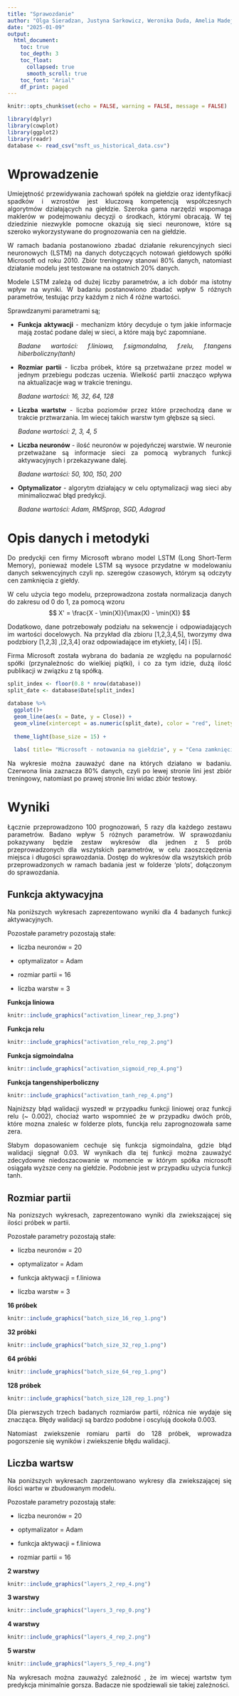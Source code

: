 ```yaml
---
title: "Sprawozdanie"
author: "Olga Sieradzan, Justyna Sarkowicz, Weronika Duda, Amelia Madej, Aleksandra Węgrzyn"
date: "2025-01-09"
output: 
  html_document:
    toc: true
    toc_depth: 3
    toc_float: 
      collapsed: true
      smooth_scroll: true
    toc_font: "Arial"
    df_print: paged
---
```


```r
knitr::opts_chunk$set(echo = FALSE, warning = FALSE, message = FALSE)
```


```r
library(dplyr)
library(cowplot)
library(ggplot2)
library(readr)
database <- read_csv("msft_us_historical_data.csv")

```


# Wprowadzenie 

<div style='text-align: justify'>
Umiejętność przewidywania zachowań spółek na giełdzie oraz identyfikacji spadków i wzrostów jest kluczową kompetencją współczesnych algorytmów działających na giełdzie. Szeroka gama narzędzi wspomaga maklerów w podejmowaniu decyzji o środkach, którymi obracają. W tej dziedzinie niezwykle pomocne okazują się sieci neuronowe, które są szeroko wykorzystywane do prognozowania cen na giełdzie.

<div style='text-align: justify'>
W ramach badania postanowiono zbadać działanie rekurencyjnych sieci neuronowych (LSTM) na danych dotyczących notowań giełdowych spółki Microsoft od roku 2010. Zbiór treningowy stanowi 80% danych, natomiast działanie modelu jest testowane na ostatnich 20% danych.

<div style='text-align: justify'>
Modele LSTM zależą od dużej liczby parametrów, a ich dobór ma istotny wpływ na wyniki. W badaniu postanowiono zbadać wpływ 5 różnych parametrów, testując przy każdym z nich 4 różne wartości.

Sprawdzanymi parametrami są; 

* **Funkcja aktywacji** - mechanizm który decyduje o tym jakie informacje mają zostać podane dalej w sieci, a które mają być zapomniane. 

  *Badane wartości: f.liniowa, f.sigmondalna, f.relu, f.tangens hiberboliczny(tanh)*

* **Rozmiar partii** - liczba próbek, które są przetważane przez model w jednym przebiegu podczas uczenia. Wielkość partii znacząco wpływa na aktualizacje wag w trakcie treningu.

  *Badane wartości: 16, 32, 64, 128*

* **Liczba wartstw** - liczba poziomów przez które przechodzą dane w trakcie prztwarzania. Im wiecej takich warstw tym głębsze są sieci. 

  *Badane wartości: 2, 3, 4, 5*

* **Liczba neuronów** - ilość neuronów w pojedyńczej warstwie. W neuronie przetważane są informacje sieci za pomocą wybranych funkcji aktywacyjnych i przekazywane dalej.

  *Badane wartości: 50, 100, 150, 200*

* **Optymalizator** - algorytm działający w celu optymalizacji wag sieci aby minimaliozwać błąd predykcji. 

  *Badane wartości: Adam, RMSprop, SGD, Adagrad*

# Opis danych i metodyki

Do predyckji cen firmy Microsoft wbrano model LSTM (Long Short-Term Memory), ponieważ modele LSTM są wysoce przydatne w modelowaniu danych sekwencyjnych czyli np. szeregów czasowych, którym są odczyty cen zamknięcia z giełdy.

W celu użycia tego modelu, przeprowadzona została normalizacja danych do zakresu od 0 do 1, za pomocą wzoru 
$$
X' = \frac{X - \min(X)}{\max(X) - \min(X)}
$$

Dodatkowo, dane potrzebowały podziału na sekwencje i odpowiadających im wartości docelowych. Na przykład dla zbioru [1,2,3,4,5], tworzymy dwa podzbiory [1,2,3] ,[2,3,4] oraz odpowiadające im etykiety, [4] i [5]. 


<div style='text-align: justify'>
Firma Microsoft została wybrana do badania ze względu na popularność spółki (przynależnośc do wielkiej piątki), i co za tym idzie, dużą ilość publikacji w związku z tą spółką. 

```r
split_index <- floor(0.8 * nrow(database))
split_date <- database$Date[split_index]

database %>%
  ggplot()+
  geom_line(aes(x = Date, y = Close)) +
  geom_vline(xintercept = as.numeric(split_date), color = "red", linetype = "dashed", size = 1) + 
  
  theme_light(base_size = 15) +
  
  labs( title= "Microsoft - notowania na giełdzie", y = "Cena zamknięcia", x = "Data")
```

<div style='text-align: justify'>
Na wykresie można zauważyć dane na których działano w badaniu. Czerwona linia zaznacza 80% danych, czyli po lewej stronie lini jest zbiór treningowy, natomiast po prawej stronie lini widac zbiór testowy.

# Wyniki

<div style='text-align: justify'>
Łącznie przeprowadzono 100 prognozowań, 5 razy dla każdego zestawu parametrów. Badano wpływ 5 różnych parametrów. W sprawozdaniu pokazywany będzie zestaw wykresów dla jednen z 5 prób przeprowadzonych dla wszytskich parametrów, w celu zaoszczędzenia miejsca i długości sprawozdania. Dostęp do wykresów dla wszytskich prób przeprowadzonych w ramach badania jest w folderze 'plots', dołączonym do sprawozdania.

## Funkcja aktywacyjna 

<div style='text-align: justify'>
Na poniższych wykresach zaprezentowano wyniki dla 4 badanych funkcji aktywacyjnych. 

Pozostałe parametry pozostają stałe:

* liczba neuronów = 20

* optymalizator = Adam

* rozmiar partii = 16

* liczba warstw  = 3

**Funkcja liniowa**

```r
knitr::include_graphics("activation_linear_rep_3.png")
```


**Funkcja relu**

```r
knitr::include_graphics("activation_relu_rep_2.png")
```


**Funkcja sigmoindalna**

```r
knitr::include_graphics("activation_sigmoid_rep_4.png")
```

**Funkcja tangenshiperboliczny**

```r
knitr::include_graphics("activation_tanh_rep_4.png")
```


<div style='text-align: justify'>
Najniższy błąd walidacji wyszedł w przypadku funkcji liniowej oraz funkcji relu (~ 0.002), chociaż warto wspomnieć że w przypadku dwóch prób, które mozna znaleśc w folderze plots, funckja relu zaprognozowała same zera. 

<div style='text-align: justify'>
Słabym dopasowaniem cechuje się funkcja sigmoindalna, gdzie błąd walidacji sięgnał 0.03. W wynikach dla tej funkcji można zauważyć zdecydowne niedoszacowanie w momencie w którym spółka microsoft osiągała wyższe ceny na giełdzie. Podobnie jest w przypadku użycia funkcji tanh. 

## Rozmiar partii

<div style='text-align: justify'>
Na ponizszych wykresach, zaprezentowano wyniki dla zwiekszającej się ilości próbek w partii.

Pozostałe parametry pozostają stałe:

* liczba neuronów = 20

* optymalizator = Adam

* funkcja aktywacji = f.liniowa

* liczba warstw  = 3

**16 próbek**

```r
knitr::include_graphics("batch_size_16_rep_1.png")
```


**32 próbki**

```r
knitr::include_graphics("batch_size_32_rep_1.png")
```

**64 próbki**

```r
knitr::include_graphics("batch_size_64_rep_1.png")
```

**128 próbek**

```r
knitr::include_graphics("batch_size_128_rep_1.png")
```

<div style='text-align: justify'>
Dla pierwszych trzech badanych rozmiarów partii, różnica nie wydaje się znacząca. Błędy walidacji są bardzo podobne i oscylują dookoła 0.003. 

<div style='text-align: justify'>
Natomiast zwiekszenie romiaru partii do 128 próbek, wprowadza pogorszenie się wyników i zwiekszenie błędu walidacji. 

## Liczba wartsw

<div style='text-align: justify'>
Na poniższych wykresach zaprzentowano wykresy dla zwiekszającej się ilości wartw w zbudowanym modelu. 

Pozostałe parametry pozostają stałe:

* liczba neuronów = 20

* optymalizator = Adam

* funkcja aktywacji = f.liniowa

* rozmiar partii = 16

**2 warstwy**

```r
knitr::include_graphics("layers_2_rep_4.png")
```

**3 warstwy**

```r
knitr::include_graphics("layers_3_rep_0.png")
```

**4 warstwy**

```r
knitr::include_graphics("layers_4_rep_2.png")
```


**5 warstw**

```r
knitr::include_graphics("layers_5_rep_4.png")
```

<div style='text-align: justify'>
Na wykresach można zauważyć zależność , że im wiecej wartstw tym predykcja minimalnie gorsza. Badacze nie spodziewali sie takiej zależności.  













